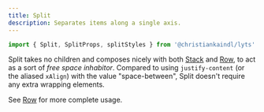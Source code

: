```yaml
---
title: Split
description: Separates items along a single axis.
---
```



```js
import { Split, SplitProps, splitStyles } from '@christiankaindl/lyts'
```

Split takes no children and composes nicely with both [Stack](/components/stack) and [Row](/components/row), to act as a sort of *free space inhabitor*. Compared to using `justify-content` (or the aliased `xAlign`) with the value "space-between", Split doesn't require any extra wrapping elements.

See [Row](/components/row) for more complete usage.
